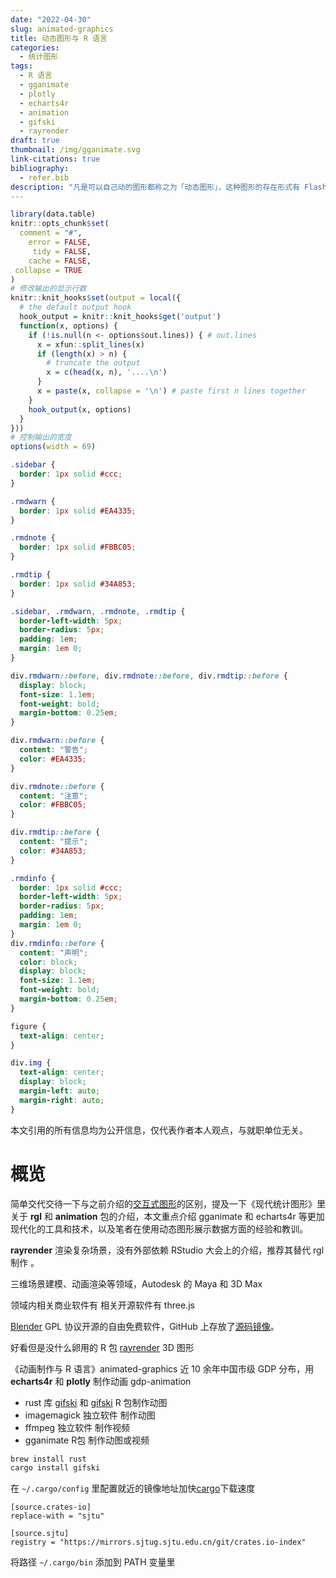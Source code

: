 ```yaml
---
date: "2022-04-30"
slug: animated-graphics
title: 动态图形与 R 语言
categories:
  - 统计图形
tags:
  - R 语言
  - gganimate
  - plotly
  - echarts4r
  - animation
  - gifski
  - rayrender
draft: true
thumbnail: /img/gganimate.svg
link-citations: true
bibliography: 
  - refer.bib
description: "凡是可以自己动的图形都称之为「动态图形」，这种图形的存在形式有 Flash、GIF 和 MP4 等"
---
```



```r
library(data.table)
knitr::opts_chunk$set(
  comment = "#",
    error = FALSE,
     tidy = FALSE,
    cache = FALSE,
 collapse = TRUE
)
# 修改输出的显示行数
knitr::knit_hooks$set(output = local({
  # the default output hook
  hook_output = knitr::knit_hooks$get('output')
  function(x, options) {
    if (!is.null(n <- options$out.lines)) { # out.lines
      x = xfun::split_lines(x)
      if (length(x) > n) {
        # truncate the output
        x = c(head(x, n), '....\n')
      }
      x = paste(x, collapse = '\n') # paste first n lines together
    }
    hook_output(x, options)
  }
}))
# 控制输出的宽度
options(width = 69)
```

```css
.sidebar {
  border: 1px solid #ccc;
}

.rmdwarn {
  border: 1px solid #EA4335;
}

.rmdnote {
  border: 1px solid #FBBC05;
}

.rmdtip {
  border: 1px solid #34A853;
}

.sidebar, .rmdwarn, .rmdnote, .rmdtip {
  border-left-width: 5px;
  border-radius: 5px;
  padding: 1em;
  margin: 1em 0;
}

div.rmdwarn::before, div.rmdnote::before, div.rmdtip::before {
  display: block;
  font-size: 1.1em;
  font-weight: bold;
  margin-bottom: 0.25em;
}

div.rmdwarn::before {
  content: "警告";
  color: #EA4335;
}

div.rmdnote::before {
  content: "注意";
  color: #FBBC05;
}

div.rmdtip::before {
  content: "提示";
  color: #34A853;
}

.rmdinfo {
  border: 1px solid #ccc;
  border-left-width: 5px;
  border-radius: 5px;
  padding: 1em;
  margin: 1em 0;
}
div.rmdinfo::before {
  content: "声明";
  color: block;
  display: block;
  font-size: 1.1em;
  font-weight: bold;
  margin-bottom: 0.25em;
}

figure {
  text-align: center;
}

div.img {
  text-align: center;
  display: block; 
  margin-left: auto; 
  margin-right: auto;
}
```

::: rmdinfo
本文引用的所有信息均为公开信息，仅代表作者本人观点，与就职单位无关。
:::

# 概览

简单交代交待一下与之前介绍的[交互式图形](/2021/11/interactive-web-graphics)的区别，提及一下《现代统计图形》里关于 **rgl** 和 **animation** 包的介绍，本文重点介绍 gganimate 和 echarts4r 等更加现代化的工具和技术，以及笔者在使用动态图形展示数据方面的经验和教训。

**rayrender** 渲染复杂场景，没有外部依赖
RStudio 大会上的介绍，推荐其替代 rgl 制作 。

三维场景建模、动画渲染等领域，Autodesk 的 Maya 和 3D Max 

领域内相关商业软件有 相关开源软件有 three.js



[Blender](https://www.blender.org/)  GPL 协议开源的自由免费软件，GitHub 上存放了[源码镜像](https://github.com/blender/blender)。


好看但是没什么卵用的 R 包 [rayrender](https://github.com/tylermorganwall/rayrender) 3D 图形


《动画制作与 R 语言》animated-graphics 近 10 余年中国市级 GDP 分布，用 **echarts4r** 和 **plotly** 制作动画 gdp-animation

   -  rust 库 [gifski](https://gif.ski/) 和 [gifski](https://github.com/r-rust/gifski) R 包制作动图
   -  imagemagick 独立软件 制作动图
   -  ffmpeg 独立软件 制作视频
   -  gganimate R包 制作动图或视频

  ```bash
  brew install rust
  cargo install gifski
  ```
  
  在 `~/.cargo/config` 里配置就近的镜像地址加快[cargo](https://github.com/nabijaczleweli/cargo-update)下载速度
  
  ```
  [source.crates-io]
  replace-with = "sjtu"
  
  [source.sjtu]
  registry = "https://mirrors.sjtug.sjtu.edu.cn/git/crates.io-index"
  ```
  
  将路径 `~/.cargo/bin` 添加到 PATH 变量里

